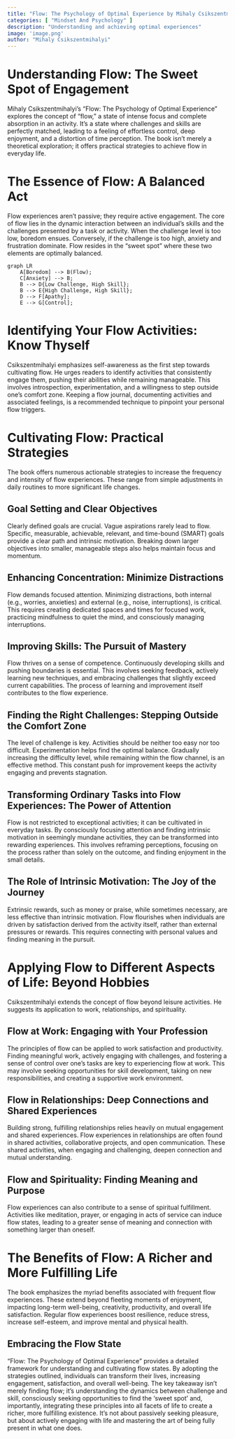 ```yaml
---
title: "Flow: The Psychology of Optimal Experience by Mihaly Csikszentmihalyi"
categories: [ "Mindset And Psychology" ]
description: "Understanding and achieving optimal experiences"
image: 'image.png'
author: "Mihaly Csikszentmihalyi"
---
```

# Understanding Flow: The Sweet Spot of Engagement

Mihaly Csikszentmihalyi's "Flow: The Psychology of Optimal Experience" explores the concept of "flow," a state of intense focus and complete absorption in an activity.  It's a state where challenges and skills are perfectly matched, leading to a feeling of effortless control, deep enjoyment, and a distortion of time perception. The book isn't merely a theoretical exploration; it offers practical strategies to achieve flow in everyday life.

# The Essence of Flow:  A Balanced Act

Flow experiences aren't passive; they require active engagement.  The core of flow lies in the dynamic interaction between an individual's skills and the challenges presented by a task or activity.  When the challenge level is too low, boredom ensues. Conversely, if the challenge is too high, anxiety and frustration dominate.  Flow resides in the "sweet spot" where these two elements are optimally balanced.

```mermaid
graph LR
    A[Boredom] --> B(Flow);
    C[Anxiety] --> B;
    B --> D{Low Challenge, High Skill};
    B --> E{High Challenge, High Skill};
    D --> F[Apathy];
    E --> G[Control];
```

# Identifying Your Flow Activities:  Know Thyself

Csikszentmihalyi emphasizes self-awareness as the first step towards cultivating flow.  He urges readers to identify activities that consistently engage them, pushing their abilities while remaining manageable. This involves introspection, experimentation, and a willingness to step outside one's comfort zone.  Keeping a flow journal, documenting activities and associated feelings, is a recommended technique to pinpoint your personal flow triggers.

# Cultivating Flow:  Practical Strategies

The book offers numerous actionable strategies to increase the frequency and intensity of flow experiences.  These range from simple adjustments in daily routines to more significant life changes.

## Goal Setting and Clear Objectives

Clearly defined goals are crucial.  Vague aspirations rarely lead to flow. Specific, measurable, achievable, relevant, and time-bound (SMART) goals provide a clear path and intrinsic motivation.  Breaking down larger objectives into smaller, manageable steps also helps maintain focus and momentum.


## Enhancing Concentration: Minimize Distractions

Flow demands focused attention.  Minimizing distractions, both internal (e.g., worries, anxieties) and external (e.g., noise, interruptions), is critical. This requires creating dedicated spaces and times for focused work,  practicing mindfulness to quiet the mind, and consciously managing interruptions.

##  Improving Skills: The Pursuit of Mastery

Flow thrives on a sense of competence. Continuously developing skills and pushing boundaries is essential. This involves seeking feedback, actively learning new techniques, and embracing challenges that slightly exceed current capabilities. The process of learning and improvement itself contributes to the flow experience.


##  Finding the Right Challenges:  Stepping Outside the Comfort Zone

The level of challenge is key. Activities should be neither too easy nor too difficult. Experimentation helps find the optimal balance. Gradually increasing the difficulty level, while remaining within the flow channel, is an effective method. This constant push for improvement keeps the activity engaging and prevents stagnation.


## Transforming Ordinary Tasks into Flow Experiences: The Power of Attention

Flow is not restricted to exceptional activities; it can be cultivated in everyday tasks. By consciously focusing attention and finding intrinsic motivation in seemingly mundane activities, they can be transformed into rewarding experiences.  This involves reframing perceptions, focusing on the process rather than solely on the outcome, and finding enjoyment in the small details.


## The Role of Intrinsic Motivation:  The Joy of the Journey

Extrinsic rewards, such as money or praise, while sometimes necessary, are less effective than intrinsic motivation. Flow flourishes when individuals are driven by satisfaction derived from the activity itself, rather than external pressures or rewards. This requires connecting with personal values and finding meaning in the pursuit.


# Applying Flow to Different Aspects of Life: Beyond Hobbies

Csikszentmihalyi extends the concept of flow beyond leisure activities.  He suggests its application to work, relationships, and spirituality.


## Flow at Work:  Engaging with Your Profession

The principles of flow can be applied to work satisfaction and productivity. Finding meaningful work, actively engaging with challenges, and fostering a sense of control over one's tasks are key to experiencing flow at work. This may involve seeking opportunities for skill development, taking on new responsibilities, and creating a supportive work environment.


## Flow in Relationships:  Deep Connections and Shared Experiences

Building strong, fulfilling relationships relies heavily on mutual engagement and shared experiences. Flow experiences in relationships are often found in shared activities, collaborative projects, and open communication. These shared activities, when engaging and challenging, deepen connection and mutual understanding.

## Flow and Spirituality:  Finding Meaning and Purpose

Flow experiences can also contribute to a sense of spiritual fulfillment.  Activities like meditation, prayer, or engaging in acts of service can induce flow states, leading to a greater sense of meaning and connection with something larger than oneself.


# The Benefits of Flow: A Richer and More Fulfilling Life

The book emphasizes the myriad benefits associated with frequent flow experiences. These extend beyond fleeting moments of enjoyment, impacting long-term well-being, creativity, productivity, and overall life satisfaction. Regular flow experiences  boost resilience, reduce stress, increase self-esteem, and improve mental and physical health.


## Embracing the Flow State

"Flow: The Psychology of Optimal Experience" provides a detailed framework for understanding and cultivating flow states.  By adopting the strategies outlined, individuals can transform their lives, increasing engagement, satisfaction, and overall well-being. The key takeaway isn't merely finding flow; it's understanding the dynamics between challenge and skill, consciously seeking opportunities to find the 'sweet spot' and, importantly, integrating these principles into all facets of life to create a richer, more fulfilling existence.  It's not about passively seeking pleasure, but about actively engaging with life and mastering the art of being fully present in what one does.

